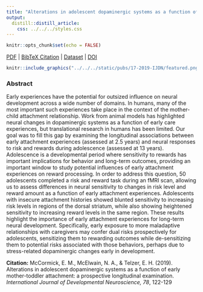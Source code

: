 ```yaml
---
title: "Alterations in adolescent dopaminergic systems as a function of early mother-toddler attachment: a prospective longitudinal examination."
output:
  distill::distill_article:
    css: ../../../styles.css
---
```


```r
knitr::opts_chunk$set(echo = FALSE)
```

[<i class="fas fa-file-download"></i> PDF](static/pubs/17-2019-IJDN/17-2019-IJDN.Rmd) | [<i class="fas fa-quote-left"></i><i class="fas fa-quote-right"></i> BibTeX Citation](static/pubs/17-2019-IJDN/cite.bib) | [<i class="ai ai-open-data"></i> Dataset](https://www.neurovault.org/collections/4862/) | [<i class="fas fa-link"></i> DOI](https://doi.org/10.1016/j.ijdevneu.2019.06.010)

```r
knitr::include_graphics("../../../static/pubs/17-2019-IJDN/featured.png")
```

### Abstract
Early experiences have the potential for outsized influence on neural development across a wide number of domains. In humans, many of the most important such experiences take place in the context of the mother-child attachment relationship. Work from animal models has highlighted neural changes in dopaminergic systems as a function of early care experiences, but translational research in humans has been limited. Our goal was to fill this gap by examining the longitudinal associations between early attachment experiences (assessed at 2.5 years) and neural responses to risk and rewards during adolescence (assessed at 13 years). Adolescence is a developmental period where sensitivity to rewards has important implications for behavior and long-term outcomes, providing an important window to study potential influences of early attachment experiences on reward processing. In order to address this question, 50 adolescents completed a risk and reward task during an fMRI scan, allowing us to assess differences in neural sensitivity to changes in risk level and reward amount as a function of early attachment experiences. Adolescents with insecure attachment histories showed blunted sensitivity to increasing risk levels in regions of the dorsal striatum, while also showing heightened sensitivity to increasing reward levels in the same region. These results highlight the importance of early attachment experiences for long-term neural development. Specifically, early exposure to more maladaptive relationships with caregivers may confer dual risks prospectively for adolescents, sensitizing them to rewarding outcomes while de-sensitizing them to potential risks associated with those behaviors, perhaps due to stress-related dopaminergic changes early in development.

**Citation:** McCormick, E. M., McElwain, N. A., & Telzer, E. H. (2019). Alterations in adolescent dopaminergic systems as a function of early mother-toddler attachment: a prospective longitudinal examination. *International Journal of Developmental Neuroscience, 78*, 122-129